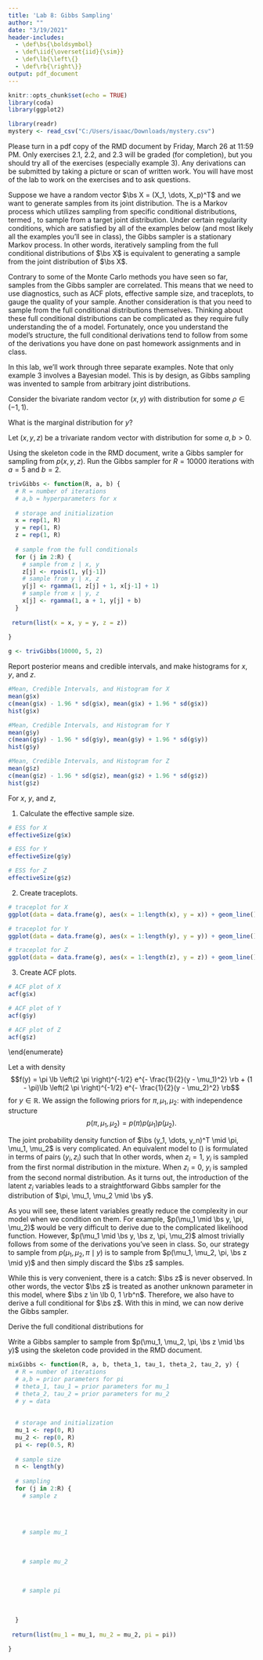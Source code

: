 ---
title: 'Lab 8: Gibbs Sampling'
author: ""
date: "3/19/2021"
header-includes: 
  - \def\bs{\boldsymbol}
  - \def\iid{\overset{iid}{\sim}}
  - \def\lb{\left\{}
  - \def\rb{\right\}}
output: pdf_document
---

```{r setup, include=FALSE}
knitr::opts_chunk$set(echo = TRUE)
library(coda)
library(ggplot2)

```

```{r}
library(readr)
mystery <- read_csv("C:/Users/isaac/Downloads/mystery.csv")
```


\section*{Preliminaries}
Please turn in a pdf copy of the RMD document by Friday, March 26 at 11:59 PM. Only exercises 2.1, 2.2, and 2.3 will be graded (for completion), but you should try all of the exercises (especially example 3). Any derivations can be submitted by taking a picture or scan of written work. You will have most of the lab to work on the exercises and to ask questions. 


\section*{Introduction}
Suppose we have a random vector $\bs X = (X_1, \dots, X_p)^T$ and we want to generate samples from its joint distribution. The \textit{Gibbs Sampler} is a Markov process which utilizes sampling from specific conditional distributions, termed \textit{full conditionals}, to sample from a target joint distribution. Under certain regularity conditions, which are satisfied by all of the examples below (and most likely all the examples you'll see in class), the Gibbs sampler is a stationary Markov process. In other words, iteratively sampling from the full conditional distributions of $\bs X$ is equivalent to generating a sample from the joint distribution of $\bs X$. 

Contrary to some of the Monte Carlo methods you have seen so far, samples from the Gibbs sampler are correlated. This means that we need to use diagnostics, such as ACF plots, effective sample size, and traceplots, to gauge the quality of your sample. Another consideration is that you need to sample from the full conditional distributions themselves. Thinking about these full conditional distributions can be complicated as they require fully understanding the \textit{structure} of a model. Fortunately, once you understand the model's structure, the full conditional derivations tend to follow from some of the derivations you have done on past homework assignments and in class. 

In this lab, we'll work through three separate examples. Note that only example 3 involves a Bayesian model. This is by design, as Gibbs sampling was invented to sample from arbitrary joint distributions. 

\section*{Example 1: Bivariate Normal}
Consider the bivariate random vector $(x,y)$ with distribution
\begin{align*}
    x  & \sim \mathcal{N}(0,1); \\
    y \mid x & \sim \mathcal{N}(\rho x, 1 - \rho^2)
\end{align*}
for some $\rho \in (-1, 1)$. 

\subsection*{Exercise 1.1}
\begin{enumerate}
    \item Derive the full conditional distribution for $y|x$.
    
    
    \item Derive the full conditional distribution for $x|y$.
    
    
\end{enumerate}

\subsection*{Exercise 1.2}
What is the marginal distribution for $y$? \textit{Hint: you don't have to do an integral.}

\section*{Example 2: Trivariate Poisson-Gamma}
Let $(x,y,z)$ be a trivariate random vector with distribution
\begin{align*}
    x & \sim \text{Gamma}(a,b); \\
    y \mid x & \sim \text{Exp}(x); \\
    z \mid x,y & \sim \text{Poisson}(y)
\end{align*}
for some $a,b>0$. 
\subsection*{Exercise 2.1}
\begin{enumerate}
  \item Derive the full conditional distribution for $z \mid x, y$.


    
  \item Derive the full conditional distribution for $y \mid x, z$.


    
  \item Derive the full conditional distribution for $x \mid y, z$. 


\end{enumerate}

\subsection*{Exercise 2.2}
Using the skeleton code in the RMD document, write a Gibbs sampler for sampling from $p(x,y,z)$. Run the Gibbs sampler for $R = 10000$ iterations with $a = 5$ and $b = 2$. 

```{r gibbs}
trivGibbs <- function(R, a, b) {
  # R = number of iterations
  # a,b = hyperparameters for x
  
  # storage and initialization
  x = rep(1, R)
  y = rep(1, R)
  z = rep(1, R)
  
  # sample from the full conditionals
  for (j in 2:R) {
    # sample from z | x, y
    z[j] <- rpois(1, y[j-1])
    # sample from y | x, z
    y[j] <- rgamma(1, z[j] + 1, x[j-1] + 1) 
    # sample from x | y, z
    x[j] <- rgamma(1, a + 1, y[j] + b)  
  }
  
 return(list(x = x, y = y, z = z)) 
  
}

g <- trivGibbs(10000, 5, 2)
```

Report posterior means and credible intervals, and make histograms for $x$, $y$, and $z$.

```{r}
#Mean, Credible Intervals, and Histogram for X
mean(g$x)
c(mean(g$x) - 1.96 * sd(g$x), mean(g$x) + 1.96 * sd(g$x))
hist(g$x)

#Mean, Credible Intervals, and Histogram for Y
mean(g$y)
c(mean(g$y) - 1.96 * sd(g$y), mean(g$y) + 1.96 * sd(g$y))
hist(g$y)

#Mean, Credible Intervals, and Histogram for Z
mean(g$z)
c(mean(g$z) - 1.96 * sd(g$z), mean(g$z) + 1.96 * sd(g$z))
hist(g$z)
```


\subsection*{Exercise 2.3}

For $x$, $y$, and $z$, 

1. Calculate the effective sample size.

```{r}
# ESS for X
effectiveSize(g$x)

# ESS for Y
effectiveSize(g$y)

# ESS for Z
effectiveSize(g$z)
```
    
2. Create traceplots.

```{r}
# traceplot for X
ggplot(data = data.frame(g), aes(x = 1:length(x), y = x)) + geom_line() + labs(x = "Time", y = "X", title = "Traceplot for the Posterior of X")

# traceplot for Y
ggplot(data = data.frame(g), aes(x = 1:length(y), y = y)) + geom_line() + labs(x = "Time", y = "Y", title = "Traceplot for the Posterior of Y")

# traceplot for Z
ggplot(data = data.frame(g), aes(x = 1:length(z), y = z)) + geom_line() + labs(x = "Time", y = "Z", title = "Traceplot for the Posterior of Z")
```

    
3. Create ACF plots.
    
    
```{r}
# ACF plot of X
acf(g$x)

# ACF plot of Y
acf(g$y)

# ACF plot of Z
acf(g$z)

```

\end{enumerate}

\section*{Example 3: Normal Mixture Model Posterior Distribution}
Let 
\begin{equation} \label{eq : ys}
    y_1, \dots, y_n \mid \pi, \mu_1, \mu_2 \iid \text{NM}(\pi, \mu_1, \mu_2, 1),
\end{equation}
a \textbf{normal mixture model} with density
    $$f(y) = \pi \lb \left(2 \pi \right)^{-1/2} e^{- \frac{1}{2}(y - \mu_1)^2} \rb  + (1 - \pi)\lb \left(2 \pi \right)^{-1/2} e^{- \frac{1}{2}(y - \mu_2)^2} \rb$$
for $y \in \mathbb{R}$. We assign the following priors for $\pi, \mu_1, \mu_2$:
\begin{align}
    \pi & \sim \textrm{Beta}(a,b); \\
    \mu_j & \sim \mathcal{N}(\theta_j, \tau_j^2); \\
\end{align}
with independence structure
$$p(\pi, \mu_1, \mu_2) = p(\pi)p(\mu_1) p(\mu_2).$$

The joint probability density function of $\bs (y_1, \dots, y_n)^T \mid \pi, \mu_1, \mu_2$ is very complicated. An equivalent model to (\ref{eq : ys}) is formulated in terms of pairs $(y_i, z_i)$ such that
\begin{align}
    z_1, \dots, z_n \mid \pi, \mu_1, \mu_2& \iid \text{Bernoulli}(\pi) \\
    y_i \mid z_i, \pi, \mu_1, \mu_2 & \overset{ind}{\sim}\mathcal{N}(\mu_{z_i}, 1) \textrm{ for } i = 1, \dots, n.
\end{align}
In other words, when $z_i = 1$, $y_i$ is sampled from the first normal distribution in the mixture. When $z_i = 0$, $y_i$ is sampled from the second normal distribution. As it turns out, the introduction of the latent $z_i$ variables leads to a straightforward Gibbs sampler for the distribution of $\pi, \mu_1, \mu_2 \mid \bs y$. 

As you will see, these latent variables greatly reduce the complexity in our model when we condition on them. For example, $p(\mu_1 \mid \bs y, \pi, \mu_2)$ would be very difficult to derive due to the complicated likelihood function. However, $p(\mu_1 \mid \bs y, \bs z, \pi, \mu_2)$ almost trivially follows from some of the derivations you've seen in class. So, our strategy to sample from $p(\mu_1, \mu_2, \pi \mid y)$ is to sample from $p(\mu_1, \mu_2, \pi, \bs z \mid y)$ and then simply discard the $\bs z$ samples.

While this is very convenient, there is a catch: $\bs z$ is never observed. In other words, the vector $\bs z$ is treated as another unknown parameter in this model, where $\bs z \in \lb 0, 1 \rb^n$. Therefore, we also have to derive a full conditional for $\bs z$. With this in mind, we can now derive the Gibbs sampler.

\subsection*{Exercise 3.1}
Derive the full conditional distributions for 
\begin{enumerate}
    \item $p(z_i \mid \bs y, z_{-i}, \pi, \mu_1, \mu_2)$. \textit{Hint: there is lots of conditional independence in this model. Also, remember that $z_i \in \left\{0,1\right\}$.}
    
    \item $p(\mu_1 \mid \bs y, \bs z, \pi, \mu_2).$
    
    
    \item $p(\mu_2 \mid \bs y, \bs z, \pi, \mu_1).$
    
    
    \item $p(\pi \mid \bs y, \bs z, \mu_1, \mu_2).$
 
 
\end{enumerate}

\subsection*{Exercise 3.2}
Write a Gibbs sampler to sample from $p(\mu_1, \mu_2, \pi, \bs z \mid \bs y)$ using the skeleton code provided in the RMD document.


```{r}
mixGibbs <- function(R, a, b, theta_1, tau_1, theta_2, tau_2, y) {
  # R = number of iterations
  # a,b = prior parameters for pi
  # theta_1, tau_1 = prior parameters for mu_1
  # theta_2, tau_2 = prior parameters for mu_2
  # y = data
  
  
  # storage and initialization
  mu_1 <- rep(0, R)
  mu_2 <- rep(0, R)
  pi <- rep(0.5, R)
  
  # sample size
  n <- length(y)
  
  # sampling
  for (j in 2:R) {
    # sample z 
  
    
    
    
    # sample mu_1
  
    
    
    # sample mu_2
  
    
    
    # sample pi
  
    
    
  }
  
 return(list(mu_1 = mu_1, mu_2 = mu_2, pi = pi)) 
  
}
```

